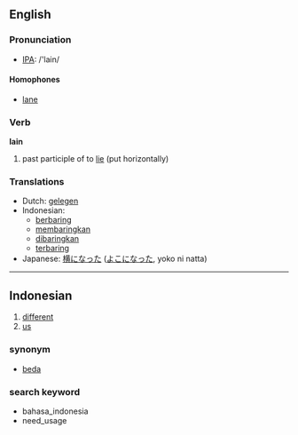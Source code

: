==English==

=== Pronunciation ===
*[[w:IPA|IPA]]: /'lain/

====Homophones====
*[[lane]]

=== Verb ===
'''lain'''

# past participle of to [[lie]] (put horizontally)

=== Translations ===
*Dutch: [[gelegen]]
*Indonesian: 
** [[baring|berbaring]]
** [[baring|membaringkan]]
** [[baring|dibaringkan]]
** [[baring|terbaring]]
*Japanese: [[横になった]] ([[よこになった]], yoko ni natta)

----

==Indonesian==

# [[different]]
# [[us]]

=== synonym ===
* [[beda]]

===search keyword===
* bahasa_indonesia
* need_usage